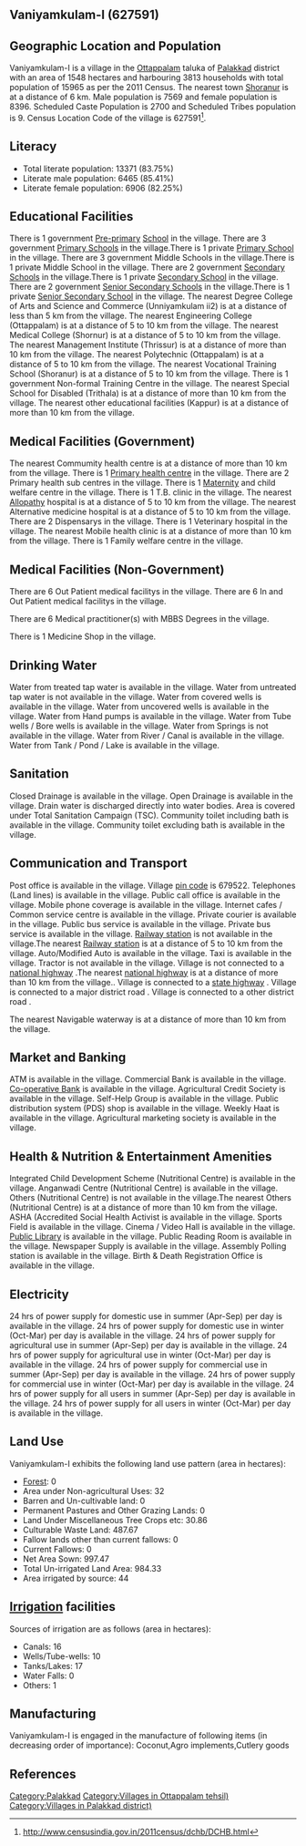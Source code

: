 {{Infobox settlement
| name=Vaniyamkulam-I
| native_name=
| native_name_lang=
| other_name=
| nickname=
| settlement_type=Village
| image_skyline=
| image_alt=
| image_caption=
| pushpin_map=India Kerala
| pushpin_label_position=right
| pushpin_map_alt=
| pushpin_map_caption=Location in Kerala, India
| latd=
| latm=
| lats=
| latNS=
| longd=
| longm=
| longs=
| longEW=
| coordinates_display=inline,title
| subdivision_type=Country
| subdivision_name={{flag|India}}
| subdivision_type1=[[States and territories of India|State]]
| subdivision_name1=Kerala 
| subdivision_type2=[[List of districts of India|District]]
| subdivision_name2=Palakkad
| subdivision_type3=Tahsil
| subdivision_name3=Ottappalam
| website=
| established_title=<!-- Established -->
| established_date=
| founder=
| named_for=
| government_type=
| governing_body=
| unit_pref=Metric=
| area_footnotes=
| area_rank=
| area_total_km2=15.48
| elevation_footnotes=
| elevation_m=
| population_total=15965
| population_as_of=2011
| population_rank=
| population_density_km2=1031
| population_demonym=
| population_footnotes=
| demographics_type1=Languages
| demographics1_title1=Official
| demographics1_info1=[[Malayalam language|Malayalam]]
| timezone1=[[Indian Standard Time|IST]]
| utc_offset1==+5:30
| postal_code_type=[[Postal Index Number|PIN]]
| postal_code=679522
| area_code_type=Telephone code
| area_code=
| registration_plate=
| blank1_name_sec1=Nearest city
| blank1_info_sec1=[[Shoranur]]
| blank2_name_sec1=[[Human sex ratio|Sex ratio]]
| blank2_info_sec1=1109 [[male|♂]]/[[female|♀]]
| blank3_name_sec1=Literacy
| blank3_info_sec1=83.75%
| blank1_name_sec2=[[2011 Census of India|2011 census]] code
| blank1_info_sec2=627591
| footnotes=
}}

== Vaniyamkulam-I (627591) ==

== Geographic Location and Population ==

Vaniyamkulam-I is a village in the [[Ottappalam]] taluka of [[Palakkad]] district with an area of 1548 hectares and harbouring 3813 households with total population of 15965 as per the 2011 Census. The nearest town [[Shoranur]] is at a distance of 6 km. Male population is 7569 and female population is 8396. Scheduled Caste Population is 2700 and Scheduled Tribes population is 9. Census Location Code of the village is 627591<ref>http://www.censusindia.gov.in/2011census/dchb/DCHB.html</ref>.


== Literacy ==  
* Total literate population: 13371 (83.75%)
* Literate male population: 6465 (85.41%)
* Literate female population: 6906 (82.25%)


== Educational Facilities ==  
There is 1 government [[Pre-primary]] [[School]] in the village.
There are 3 government [[Primary School]]s in the village.There is 1 private [[Primary School]] in the village.
There are 3 government Middle Schools in the village.There is 1 private Middle School in the village.
There are 2 government [[Secondary School]]s in the village.There is 1 private [[Secondary School]] in the village.
There are 2 government [[Senior Secondary School]]s in the village.There is 1 private [[Senior Secondary School]] in the village.
The nearest Degree College of Arts and Science and Commerce (Unniyamkulam ii2) is at a distance of less than 5 km from the village.
The nearest Engineering College (Ottappalam) is at a distance of 5 to 10 km from the village.
The nearest Medical College (Shornur) is at a distance of 5 to 10 km from the village.
The nearest Management Institute (Thrissur) is at a distance of more than 10 km from the village.
The nearest Polytechnic (Ottappalam) is at a distance of 5 to 10 km from the village.
The nearest Vocational Training School (Shoranur) is at a distance of 5 to 10 km from the village.
There is 1 government Non-formal Training Centre in the village.
The nearest Special School for Disabled (Trithala) is at a distance of more than 10 km from the village.
The nearest other educational facilities (Kappur) is at a distance of more than 10 km from the village.


== Medical Facilities (Government) ==
The nearest Commumity health centre is at a distance of more than 10 km from the village.
There is 1 [[Primary health centre]] in the village.
There are 2 Primary health sub centres in the village.
There is 1 [[Maternity]] and child welfare centre in the village.
There is 1 T.B. clinic in the village.
The nearest [[Allopathy]] hospital is at a distance of 5 to 10 km from the village.
The nearest Alternative medicine hospital is at a distance of 5 to 10 km from the village.
There are 2 Dispensarys in the village.
There is 1 Veterinary hospital in the village.
The nearest Mobile health clinic is at a distance of more than 10 km from the village.
There is 1 Family welfare centre in the village.


== Medical Facilities (Non-Government) ==
There are 6 Out Patient medical facilitys in the village.
There are 6 In and Out Patient medical facilitys in the village.

There are 6 Medical practitioner(s) with MBBS Degrees in the village.



There is 1 Medicine Shop in the village.



== Drinking Water ==
Water from treated tap water is available in the village.
Water from untreated tap water is not available in the village.
Water from covered wells is available in the village.
Water from uncovered wells is available in the village.
Water from Hand pumps is available in the village.
Water from Tube wells / Bore wells is available in the village.
Water from Springs is not available in the village.
Water from River / Canal is available in the village.
Water from Tank / Pond / Lake is available in the village.


== Sanitation ==
Closed Drainage is available in the village.
Open Drainage is available in the village.
Drain water is discharged directly into water bodies.
Area is covered under Total Sanitation Campaign (TSC).
Community toilet including bath is available in the village.
Community toilet excluding bath is available in the village.


== Communication and Transport ==
Post office is available in the village.
Village [[pin code]] is 679522.
Telephones (Land lines) is available in the village.
Public call office is available in the village.
Mobile phone coverage is available in the village.
Internet cafes / Common service centre is available in the village.
Private courier is available in the village.
Public bus service is available in the village.
Private bus service is available in the village.
[[Railway station]] is not available in the village.The nearest [[Railway station]] is at a distance of 5 to 10 km from the village.
Auto/Modified Auto is available in the village.
Taxi is available in the village.
Tractor is not available in the village.
Village is not connected to a [[national highway]] .The nearest [[national highway]] is at a distance of more than 10 km from the village..
Village is connected to a [[state highway]]  .
Village is connected to a major district road    .
Village is connected to a other district road  .



The nearest Navigable waterway is at a distance of more than 10 km from the village.



== Market and Banking ==
ATM is available in the village.
Commercial Bank is available in the village.
[[Co-operative Bank]] is available in the village.
Agricultural Credit Society is available in the village.
Self-Help Group is available in the village.
Public distribution system (PDS) shop is available in the village.
Weekly Haat is available in the village.
Agricultural marketing society is available in the village.


== Health & Nutrition & Entertainment Amenities ==
Integrated Child Development Scheme (Nutritional Centre) is available in the village.
Anganwadi Centre (Nutritional Centre) is available in the village.
Others (Nutritional Centre) is not available in the village.The nearest Others (Nutritional Centre) is at a distance of more than 10 km from the village.
ASHA (Accredited Social Health Activist is available in the village.
Sports Field is available in the village.
Cinema / Video Hall is available in the village.
[[Public Library]] is available in the village.
Public Reading Room is available in the village.
Newspaper Supply is available in the village.
Assembly Polling station is available in the village.
Birth & Death Registration Office is available in the village.


== Electricity ==
24 hrs of power supply for domestic use in summer (Apr-Sep) per day is available in the village.
24 hrs of power supply for domestic use in winter (Oct-Mar) per day is available in the village.
24 hrs of power supply for agricultural use in summer (Apr-Sep) per day is available in the village.
24 hrs of power supply for agricultural use in winter (Oct-Mar) per day is available in the village.
24 hrs of power supply for commercial use in summer (Apr-Sep) per day is available in the village.
24 hrs of power supply for commercial use in winter (Oct-Mar) per day is available in the village.
24 hrs of power supply for all users in summer (Apr-Sep) per day is available in the village.
24 hrs of power supply for all users in winter (Oct-Mar) per day is available in the village.


== Land Use ==
Vaniyamkulam-I exhibits the following land use pattern (area in hectares):
* [[Forest]]: 0
* Area under Non-agricultural Uses: 32
* Barren and Un-cultivable land: 0
* Permanent Pastures and Other Grazing Lands: 0
* Land Under Miscellaneous Tree Crops etc: 30.86
* Culturable Waste Land: 487.67
* Fallow lands other than current fallows: 0
* Current Fallows: 0
* Net Area Sown: 997.47
* Total Un-irrigated Land Area: 984.33
* Area irrigated by source: 44


== [[Irrigation]] facilities ==
Sources of irrigation are as follows (area in hectares):
* Canals: 16
* Wells/Tube-wells: 10
* Tanks/Lakes: 17
* Water Falls: 0
* Others: 1


== Manufacturing ==
Vaniyamkulam-I is engaged in the manufacture of following items (in decreasing order of importance): Coconut,Agro implements,Cutlery goods


[[Category:Palakkad]]
[[Category:Villages in Ottappalam tehsil)]]
[[Category:Villages in Palakkad district)]]


== References ==
{{Reflist}}


